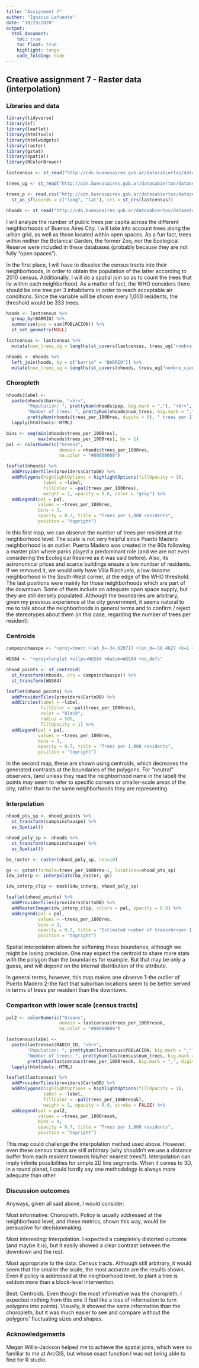 ```yaml
---
title: "Assignment 7"
author: "Ignacio Lafuente"
date: "10/29/2020"
output:
  html_document:
    toc: true
    toc_float: true
    highlight: tango
    code_folding: hide
---
```


## Creative assignment 7 - Raster data (interpolation)

### Libraries and data

```r
library(tidyverse)
library(sf)
library(leaflet)
library(htmltools)
library(htmlwidgets)
library(raster)
library(gstat)
library(spatial)
library(RColorBrewer)
```

```r
lastcensus <- st_read("http://cdn.buenosaires.gob.ar/datosabiertos/datasets/informacion-censal-por-radio/caba_radios_censales.geojson", quiet = TRUE)

trees_ug <- st_read("http://cdn.buenosaires.gob.ar/datosabiertos/datasets/arbolado-publico-lineal/arbolado-publico-lineal-2017-2018.geojson", quiet = TRUE)

trees_p <- read.csv("http://cdn.buenosaires.gob.ar/datosabiertos/datasets/arbolado-en-espacios-verdes/arbolado-en-espacios-verdes.csv") %>%
  st_as_sf(coords = c("long", "lat"), crs = st_crs(lastcensus))

nhoods <- st_read("http://cdn.buenosaires.gob.ar/datosabiertos/datasets/barrios/barrios.geojson", quiet = TRUE)
```

I will analyze the number of public trees per capita across the different neighborhoods of Buenos Aires City. I will take into account trees along the urban grid, as well as those located within open spaces. As a fun fact, trees within neither the Botanical Garden, the former Zoo, nor the Ecological Reserve were included in these databases (probably because they are not fully "open spaces").

In the first place, I will have to dissolve the census tracts into their neighborhoods, in order to obtain the population of the latter according to 2010 census. Additionally, I will do a spatial join so as to count the trees that lie within each neighborhood. As a matter of fact, the WHO considers there should be one tree per 3 inhabitants in order to reach acceptable air conditions. Since the variable will be shown every 1,000 residents, the threshold would be 333 trees.

```r
hoods <- lastcensus %>%
  group_by(BARRIO) %>%
  summarise(pop = sum(POBLACION)) %>%
  st_set_geometry(NULL)
```

```r
lastcensus <- lastcensus %>%
  mutate(num_trees_ug = lengths(st_covers(lastcensus, trees_ug["nombre_cientifico"])), num_trees_p = lengths(st_covers(lastcensus, trees_p["nombre_cie",])), num_trees = num_trees_p + num_trees_ug, trees_per_1000res = num_trees / POBLACION * 1000, trees_per_1000resok = ifelse(trees_per_1000res == "Inf", 0, trees_per_1000res))

nhoods <- nhoods %>%
  left_join(hoods, by = c("barrio" = "BARRIO")) %>%
  mutate(num_trees_ug = lengths(st_covers(nhoods, trees_ug["nombre_cientifico"])), num_trees_p = lengths(st_covers(nhoods, trees_p["nombre_cie"])), num_trees = num_trees_p + num_trees_ug, trees_per_1000res = num_trees / pop * 1000)
```

### Choropleth

```r
nhoods$label <- 
  paste(nhoods$barrio, "<br>",
        "Population: ", prettyNum(nhoods$pop, big.mark = ","), "<br>",
        "Number of trees: ", prettyNum(nhoods$num_trees, big.mark = ","), "<br>",
        prettyNum(nhoods$trees_per_1000res, digits = 0), " trees per 1,000 residents") %>% 
  lapply(htmltools::HTML)

bins <- seq(min(nhoods$trees_per_1000res),
            max(nhoods$trees_per_1000res), by = 1)
pal <- colorNumeric("Greens", 
                    domain = nhoods$trees_per_1000res,
                    na.color = "#00000000")

leaflet(nhoods) %>%
  addProviderTiles(providers$CartoDB) %>%
  addPolygons(highlightOptions = highlightOptions(fillOpacity = 1),
              label = ~label,
              fillColor = ~pal(trees_per_1000res),
              weight = 1, opacity = 0.8, color = "gray") %>% 
  addLegend(pal = pal, 
            values = ~trees_per_1000res,
            bins = 3,
            opacity = 0.7, title = "Trees per 1,000 residents",
            position = "topright") 
```

In this first map, we can observe the number of trees per resident at the neighborhood level. The scale is not very helpful since Puerto Madero neighborhood is an outlier. Puerto Madero was created in the 90s following a master plan where parks played a predominant role (and we are not even considering the Ecological Reserve as it was said before). Also, its astronomical prices and scarce buildings ensure a low number of residents. If we removed it, we would only have Villa Riachuelo, a low-income neighborhood in the South-West corner, at the edge of the WHO threshold. The last positions were mainly for those neighborhoods which are part of the downtown. Some of them include an adequate open space supply, but they are still densely populated. Although the boundaries are arbitrary, given my previous experience at the city government, it seems natural to me to talk about the neighborhoods in general terms and to confirm / reject the stereotypes about them (in this case, regarding the number of trees per resident).

### Centroids

```r
campoinchauspe <- "+proj=tmerc +lat_0=-34.629717 +lon_0=-58.4627 +k=1 +x_0=100000 +y_0=100000 +a=6378388 +b=6378386.996621622 +towgs84=0,0,0,0,0,0,0 +units=m +no_defs"

WGS84 <- "+proj=longlat +ellps=WGS84 +datum=WGS84 +no_defs"

nhood_points <- st_centroid(
  st_transform(nhoods, crs = campoinchauspe)) %>%
  st_transform(WGS84)

leaflet(nhood_points) %>%
  addProviderTiles(providers$CartoDB) %>%
  addCircles(label = ~label,
             fillColor = ~pal(trees_per_1000res),
             color = "black", 
             radius = 500, 
             fillOpacity = 1) %>% 
  addLegend(pal = pal, 
            values = ~trees_per_1000res,
            bins = 3,
            opacity = 0.7, title = "Trees per 1,000 residents",
            position = "topright")
```

In the second map, these are shown using centroids, which decreases the generated contrasts at the boundaries of the polygons. For "neutral" observers, (and unless they read the neighborhood name in the label) the points may seem to refer to specific corners or smaller-scale areas of the city, rather than to the same neighborhoods they are representing. 

### Interpolation

```r
nhood_pts_sp <- nhood_points %>%
  st_transform(campoinchauspe) %>%
  as_Spatial()

nhood_poly_sp <- nhoods %>%
  st_transform(campoinchauspe) %>%
  as_Spatial()

ba_raster <- raster(nhood_poly_sp, res=10)

gs <- gstat(formula=trees_per_1000res~1, locations=nhood_pts_sp)
idw_interp <- interpolate(ba_raster, gs)

idw_interp_clip <- mask(idw_interp, nhood_poly_sp)

leaflet(nhood_points) %>%
  addProviderTiles(providers$CartoDB) %>%
  addRasterImage(idw_interp_clip, colors = pal, opacity = 0.9) %>% 
  addLegend(pal = pal, 
            values = ~trees_per_1000res,
            bins = 3,
            opacity = 0.7, title = "Estimated number of trees<br>per 1,000 residents",
            position = "topright")
```

Spatial interpolation allows for softening these boundaries, although we might be losing precision. One may expect the centroid to share more stats with the polygon than the boundaries for example. But that may be only a guess, and will depend on the internal distribution of the attribute.

In general terms, however, this map makes one observe 1-the outlier of Puerto Madero 2-the fact that suburban locations seem to be better served in terms of trees per resident than the downtown.

### Comparison with lower scale (census tracts)

```r

pal2 <- colorNumeric("Greens", 
                    domain = lastcensus$trees_per_1000resok,
                    na.color = "#00000000")

lastcensus$label <- 
  paste(lastcensus$RADIO_ID, "<br>",
        "Population: ", prettyNum(lastcensus$POBLACION, big.mark = ","), "<br>",
        "Number of trees: ", prettyNum(lastcensus$num_trees, big.mark = ","), "<br>",
        prettyNum(lastcensus$trees_per_1000resok, big.mark = ",", digits = 0), " trees per 1,000 residents") %>% 
  lapply(htmltools::HTML)

leaflet(lastcensus) %>%
  addProviderTiles(providers$CartoDB) %>%
  addPolygons(highlightOptions = highlightOptions(fillOpacity = 1),
              label = ~label,
              fillColor = ~pal(trees_per_1000resok),
              weight = 1, opacity = 0.9, stroke = FALSE) %>% 
  addLegend(pal = pal2, 
            values = ~trees_per_1000resok,
            bins = 4,
            opacity = 0.7, title = "Trees per 1,000 residents",
            position = "topright") 
```

This map could challenge the interpolation method used above. However, even these census tracts are still arbitrary (why shouldn't we use a distance buffer from each resident towards his/her nearest trees?). Interpolation can imply infinite possibilities for simple 2D line segments. When it comes to 3D, in a round planet, I could hardly say one methodology is always more adequate than other.

### Discussion outcomes

Anyways, given all said above, I would consider:

Most informative: Choropleth. Policy is usually addressed at the neighborhood level, and these metrics, shown this way, would be persuasive for decisionmaking.

Most interesting: Interpolation. I expected a completely distorted outcome (and maybe it is), but it easily showed a clear contrast between the downtown and the rest.

Most appropriate to the data: Census tracts. Although still arbitrary, it would seem that the smaller the scale, the most accurate are the results shown. Even if policy is addressed at the neighborhood level, to plant a tree is seldom more than a block-level intervention.

Best: Centroids. Even though the most informative was the choropleth, I expected nothing from this one (I feel like a loss of information to turn polygons into points). Visually, it showed the same information than the choropleth, but it was much easier to see and compare without the polygons' fluctuating sizes and shapes.

### Acknowledgements

Megan Willis-Jackson helped me to achieve the spatial joins, which were so familiar to me at ArcGIS, but whose exact function I was not being able to find for R studio.
